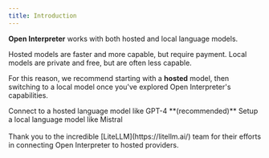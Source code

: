 ```yaml
---
title: Introduction
---
```


**Open Interpreter** works with both hosted and local language models.

Hosted models are faster and more capable, but require payment. Local models are private and free, but are often less capable.

For this reason, we recommend starting with a **hosted** model, then switching to a local model once you've explored Open Interpreter's capabilities.

<CardGroup>

<Card title="Hosted setup" icon="cloud" href="/language-models/hosted-models">
  Connect to a hosted language model like GPT-4 **(recommended)**
</Card>

<Card title="Local setup" icon="microchip" href="/language-models/local-models">
  Setup a local language model like Mistral
</Card>

</CardGroup>

<br />
<br />

<Info>
  Thank you to the incredible [LiteLLM](https://litellm.ai/) team for their
  efforts in connecting Open Interpreter to hosted providers.
</Info>
